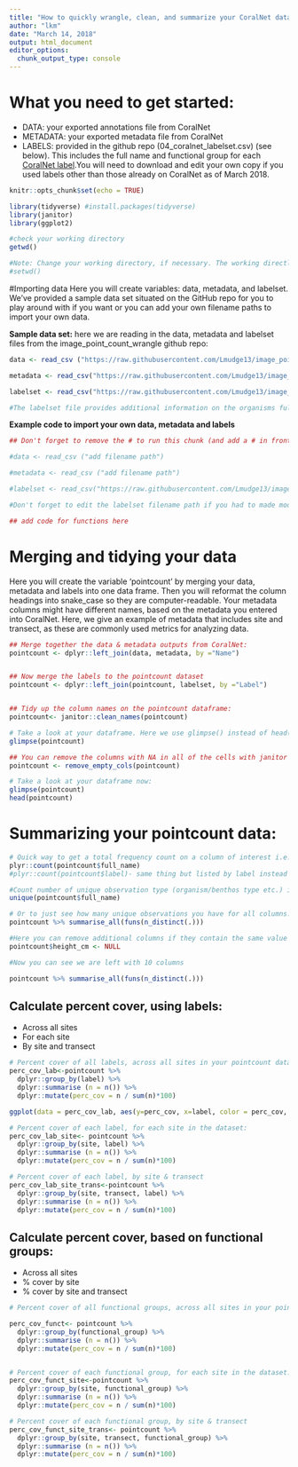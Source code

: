 ```yaml
---
title: "How to quickly wrangle, clean, and summarize your CoralNet data"
author: "lkm"
date: "March 14, 2018"
output: html_document
editor_options: 
  chunk_output_type: console
---
```


# What you need to get started:  

* DATA: your exported annotations file from CoralNet 
* METADATA: your exported metadata file from CoralNet
* LABELS: provided in the github repo (04_coralnet_labelset.csv) (see below). This includes the full name and functional group for each [CoralNet label](https://coralnet.ucsd.edu/label/list/).You will need to download and edit your own copy if you used labels other than those already on CoralNet as of March 2018. 


```r
knitr::opts_chunk$set(echo = TRUE)

library(tidyverse) #install.packages(tidyverse)
library(janitor)
library(ggplot2)

#check your working directory
getwd()

#Note: Change your working directory, if necessary. The working directly should be the folder your data is stored in.
#setwd()
```

#Importing data 
Here you will create variables: data, metadata, and labelset. We've provided a sample data set situated on the GitHub repo for you to play around with if you want or you can add your own filename paths to import your own data. 

**Sample data set:** here we are reading in the data, metadata and labelset files from the image_point_count_wrangle github repo:

```r

data <- read_csv ("https://raw.githubusercontent.com/Lmudge13/image_point_count_wrangling/master/coral-net/02_sample_data_annotations_simple_coralnet.csv")

metadata <- read_csv("https://raw.githubusercontent.com/Lmudge13/image_point_count_wrangling/master/coral-net/03_sample_metadata_coralnet.csv")

labelset <- read_csv("https://raw.githubusercontent.com/Lmudge13/image_point_count_wrangling/master/coral-net/04_coralnet_labelset.csv")

#The labelset file provides additional information on the organisms full name and their relevant functional group based on the set of short code labels typically used by CoralNet users.This extra information is not provided in the data output from CoralNet and therefore needs to be imported separately.

```

**Example code to import your own data, metadata and labels**
```r
## Don't forget to remove the # to run this chunk (and add a # in front of the sample data set code (or delete it) if you don't wish to use it.

#data <- read_csv ("add filename path")

#metadata <- read_csv ("add filename path")

#labelset <- read_csv("https://raw.githubusercontent.com/Lmudge13/image_point_count_wrangling/master/coral-net/04_coralnet_labelset.csv"). 

#Don't forget to edit the labelset filename path if you had to made modifications to this file.

```


```r

## add code for functions here

```


# Merging and tidying your data 
Here you will create the variable 'pointcount' by merging your data, metadata and labels into one data frame. Then you will reformat the column headings into snake_case so they are computer-readable. Your metadata columns might have different names, based on the metadata you entered into CoralNet. Here, we give an example of metadata that includes site and transect, as these are commonly used metrics for analyzing data.  

```r


## Merge together the data & metadata outputs from CoralNet:
pointcount <- dplyr::left_join(data, metadata, by ="Name")


## Now merge the labels to the pointcount dataset
pointcount <- dplyr::left_join(pointcount, labelset, by ="Label")


## Tidy up the column names on the pointcount dataframe:
pointcount<- janitor::clean_names(pointcount)

# Take a look at your dataframe. Here we use glimpse() instead of head() as it flips the column headings so you can see them all. You'll notice a number of the columns are filled with 'NA' i.e. not applicable, i.e. no data. (<chr> = character i.e. text and <int> = integer i.e. a whole number)
glimpse(pointcount)

## You can remove the columns with NA in all of the cells with janitor (if you want to keep the NA columns add a # infront of this code)
pointcount <- remove_empty_cols(pointcount)

# Take a look at your dataframe now:
glimpse(pointcount)
head(pointcount)
```

# Summarizing your pointcount data:
```r

# Quick way to get a total frequency count on a column of interest i.e. how many times did you see each organism across all your photos:
plyr::count(pointcount$full_name)
#plyr::count(pointcount$label)- same thing but listed by label instead

#Count number of unique observation type (organism/benthos type etc.) in your dataset i.e. get a list of the observation types you saw across all your photos:
unique(pointcount$full_name)

# Or to just see how many unique observations you have for all columns:
pointcount %>% summarise_all(funs(n_distinct(.)))

#Here you can remove additional columns if they contain the same value throughout i.e. provide no information. Here I will remove "height_cm" as every cell is the same.
pointcount$height_cm <- NULL

#Now you can see we are left with 10 columns

pointcount %>% summarise_all(funs(n_distinct(.)))

```

## Calculate percent cover, using labels:  
* Across all sites  
* For each site  
* By site and transect  

```r

# Percent cover of all labels, across all sites in your pointcount dataset:
perc_cov_lab<-pointcount %>%
  dplyr::group_by(label) %>%
  dplyr::summarise (n = n()) %>%
  dplyr::mutate(perc_cov = n / sum(n)*100)

ggplot(data = perc_cov_lab, aes(y=perc_cov, x=label, color = perc_cov, fill = perc_cov)) + geom_col()  + theme(axis.text.x=element_text(angle = 60, hjust = 1))

# Percent cover of each label, for each site in the dataset:
perc_cov_lab_site<- pointcount %>%
  dplyr::group_by(site, label) %>%
  dplyr::summarise (n = n()) %>%
  dplyr::mutate(perc_cov = n / sum(n)*100)

# Percent cover of each label, by site & transect 
perc_cov_lab_site_trans<-pointcount %>%
  dplyr::group_by(site, transect, label) %>%
  dplyr::summarise (n = n()) %>%
  dplyr::mutate(perc_cov = n / sum(n)*100)


```

## Calculate percent cover, based on functional groups:
* Across all sites  
* % cover by site  
* % cover by site and transect  
```r

# Percent cover of all functional groups, across all sites in your pointcount dataset:

perc_cov_funct<- pointcount %>%
  dplyr::group_by(functional_group) %>%
  dplyr::summarise (n = n()) %>%
  dplyr::mutate(perc_cov = n / sum(n)*100)


# Percent cover of each functional group, for each site in the dataset:
perc_cov_funct_site<-pointcount %>%
  dplyr::group_by(site, functional_group) %>%
  dplyr::summarise (n = n()) %>%
  dplyr::mutate(perc_cov = n / sum(n)*100)

# Percent cover of each functional group, by site & transect
perc_cov_funct_site_trans<- pointcount %>%
  dplyr::group_by(site, transect, functional_group) %>%
  dplyr::summarise (n = n()) %>%
  dplyr::mutate(perc_cov = n / sum(n)*100)
```


